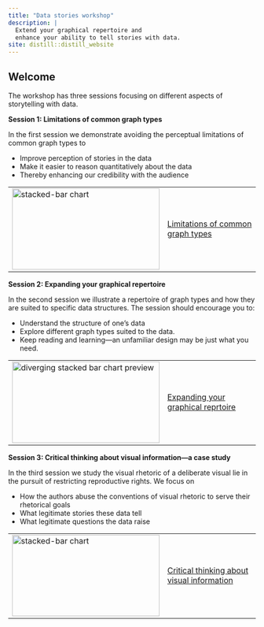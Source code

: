 ```yaml
---
title: "Data stories workshop"
description: |
  Extend your graphical repertoire and 
  enhance your ability to tell stories with data. 
site: distill::distill_website
---
```


## Welcome

The workshop has three sessions focusing on different aspects of storytelling with data. 

**Session 1: Limitations of common graph types**

In the first session we demonstrate avoiding the perceptual limitations of common graph types to    
  
- Improve perception of stories in the data
- Make it easier to reason quantitatively about the data
- Thereby enhancing our credibility with the audience

<table>
  <tr>
    <td><img src="images/stacked-bar-preview.png" alt="stacked-bar chart" style="width:300px;height:165px"></td>
    <td>[Limitations of common graph types](session1.html)</td>
  </tr>
</table>

**Session 2: Expanding your graphical repertoire**

In the second session we illustrate a repertoire of graph types and how they are suited to specific data structures. The session should encourage you to: 

- Understand the structure of one's data
- Explore different graph types suited to the data. 
- Keep reading and learning&mdash;an unfamiliar design may be just what you need.

<table>
  <tr>
    <td><img src="images/diverging-stacked-bar-preview.png" alt="diverging stacked bar chart preview" style="width:300px;height:165px"></td>
    <td>[Expanding your graphical reprtoire](session2.html)</td>
  </tr>
</table>

**Session 3: Critical thinking about visual information&mdash;a case study** 

In the third session we study the visual rhetoric of a deliberate visual lie in the pursuit of restricting reproductive rights. We focus on 

- How the authors abuse the conventions of visual rhetoric to serve their rhetorical goals  
- What legitimate stories these data tell
- What legitimate questions the data raise 

<table>
  <tr>
    <td><img src="images/intro-3.png" alt="stacked-bar chart" style="width:300px;height:165px"></td>
    <td>[Critical thinking about visual information](session3.html)</td>
  </tr>
</table>

